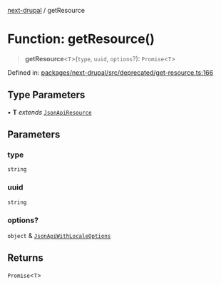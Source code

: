 [next-drupal](../globals.mdx) / getResource

# Function: getResource()

> **getResource**\<`T`\>(`type`, `uuid`, `options`?): `Promise`\<`T`\>

Defined in: [packages/next-drupal/src/deprecated/get-resource.ts:166](https://github.com/chapter-three/next-drupal/blob/f82409096888c944dd3eff45bf555062558ddd42/packages/next-drupal/src/deprecated/get-resource.ts#L166)

## Type Parameters

• **T** _extends_ [`JsonApiResource`](../interfaces/JsonApiResource.mdx)

## Parameters

### type

`string`

### uuid

`string`

### options?

`object` & [`JsonApiWithLocaleOptions`](../type-aliases/JsonApiWithLocaleOptions.mdx)

## Returns

`Promise`\<`T`\>
